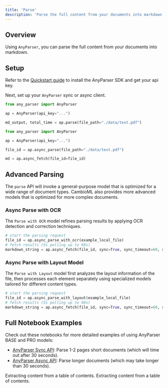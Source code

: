 ```yaml
---
title: 'Parse'
description: 'Parse the full content from your documents into markdown format.'
---
```


## Overview
Using `AnyParser`, you can parse the full content from your documents into markdown.

## Setup
Refer to the [Quickstart guide](/quickstart/#setup) to install the AnyParser SDK and get your api key.

Next, set up your `AnyParser` sync or async client.

```python anyparser_sync.py
from any_parser import AnyParser

ap = AnyParser(api_key="...")

md_output, total_time = ap.parse(file_path="./data/test.pdf")
```

```python anyparser_async.py
from any_parser import AnyParser

ap = AnyParser(api_key="...")

file_id = ap.async_parse(file_path="./data/test.pdf")

md = ap.async_fetch(file_id=file_id)
```

## Advanced Parsing

The `parse` API will invoke a general-purpose model that is optimized for a wide range of document types. 
CambioML also provides more advanced models that is optimized for more complex documents.


### Async Parse with OCR

The `Parse with OCR` model refines parsing results by applying OCR detection and correction techniques.
```python
# start the parsing request
file_id = ap.async_parse_with_ocr(example_local_file)
# fetch results (5s polling up to 60s)
markdown_string = ap.async_fetch(file_id, sync=True, sync_timeout=60, sync_interval=5)
```

### Async Parse with Layout Model
The `Parse with Layout` model first analyzes the layout information of the file,
then processes each element separately using specialized models tailored for different content types.
```python
# start the parsing request
file_id = ap.async_parse_with_layout(example_local_file)
# fetch results (5s polling up to 60s)
markdown_string = ap.async_fetch(file_id, sync=True, sync_timeout=60, sync_interval=5)
```

## Full Notebook Examples

Check out these notebooks for more detailed examples of using AnyParser BASE and PRO models:
- [AnyParser Sync API](https://github.com/CambioML/any-parser/blob/main/examples/pdf_to_markdown.ipynb): Parse 1-2 pages short documents (which will time out after 30 seconds).
- [AnyParser Async API](https://github.com/CambioML/any-parser/blob/main/examples/async_pdf_to_markdown.ipynb): Parse longer documents (which may take longer than 30 seconds).

<CardGroup cols={2}>
  <Card
    title="AnyParser Sync Example"
    icon="bolt-lightning"
    href="https://github.com/CambioML/any-parser/blob/main/examples/pdf_to_markdown.ipynb"
  >
    Extracting content from a table of contents.
  </Card>
  <Card
    title="AnyParser Async Example"
    icon="rotate"
    href="https://github.com/CambioML/any-parser/blob/main/examples/async_pdf_to_markdown.ipynb"
  >
    Extracting content from a table of contents.
  </Card>
</CardGroup>